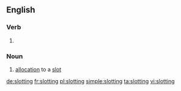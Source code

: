 ==English==

===Verb===
{{head|en}}

# {{present participle of|slot}}

===Noun===
{{en-noun}}

# [[allocation]] to a [[slot]]

[[de:slotting]]
[[fr:slotting]]
[[pl:slotting]]
[[simple:slotting]]
[[ta:slotting]]
[[vi:slotting]]